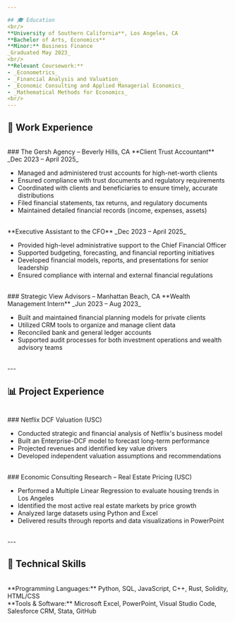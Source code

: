 ```yaml
---

## 🎓 Education
<br/>
**University of Southern California**, Los Angeles, CA  
**Bachelor of Arts, Economics**  
**Minor:** Business Finance  
_Graduated May 2023_
<br/>
**Relevant Coursework:**  
- _Econometrics_ 
- _Financial Analysis and Valuation_  
- _Economic Consulting and Applied Managerial Economics_  
- _Mathematical Methods for Economics_
<br/>
---
```


## 💼 Work Experience
<br/>
### The Gersh Agency – Beverly Hills, CA  
**Client Trust Accountant**  
_Dec 2023 – April 2025_

- Managed and administered trust accounts for high-net-worth clients  
- Ensured compliance with trust documents and regulatory requirements  
- Coordinated with clients and beneficiaries to ensure timely, accurate distributions  
- Filed financial statements, tax returns, and regulatory documents  
- Maintained detailed financial records (income, expenses, assets)  
<br/>
**Executive Assistant to the CFO**  
_Dec 2023 – April 2025_

- Provided high-level administrative support to the Chief Financial Officer  
- Supported budgeting, forecasting, and financial reporting initiatives  
- Developed financial models, reports, and presentations for senior leadership  
- Ensured compliance with internal and external financial regulations  
<br/>
### Strategic View Advisors – Manhattan Beach, CA  
**Wealth Management Intern**  
_Jun 2023 – Aug 2023_

- Built and maintained financial planning models for private clients  
- Utilized CRM tools to organize and manage client data  
- Reconciled bank and general ledger accounts  
- Supported audit processes for both investment operations and wealth advisory teams  
<br/>
---

## 📊 Project Experience
<br/>
### Netflix DCF Valuation (USC)

- Conducted strategic and financial analysis of Netflix's business model  
- Built an Enterprise-DCF model to forecast long-term performance  
- Projected revenues and identified key value drivers  
- Developed independent valuation assumptions and recommendations  
<br/>
### Economic Consulting Research – Real Estate Pricing (USC)

- Performed a Multiple Linear Regression to evaluate housing trends in Los Angeles  
- Identified the most active real estate markets by price growth  
- Analyzed large datasets using Python and Excel  
- Delivered results through reports and data visualizations in PowerPoint  
<br/>
---

## 🧰 Technical Skills
<br/>
**Programming Languages:**  
Python, SQL, JavaScript, C++, Rust, Solidity, HTML/CSS  
<br/>
**Tools & Software:**  
Microsoft Excel, PowerPoint, Visual Studio Code, Salesforce CRM, Stata, GitHub